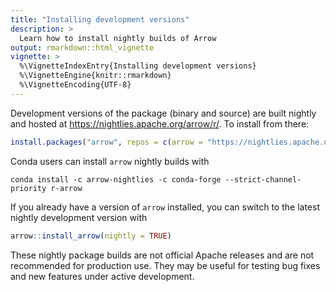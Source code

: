 ```yaml
---
title: "Installing development versions"
description: >
  Learn how to install nightly builds of Arrow 
output: rmarkdown::html_vignette
vignette: >
  %\VignetteIndexEntry{Installing development versions}
  %\VignetteEngine{knitr::rmarkdown}
  %\VignetteEncoding{UTF-8}
---
```


Development versions of the package (binary and source) are built
nightly and hosted at <https://nightlies.apache.org/arrow/r/>. To
install from there:

``` r
install.packages("arrow", repos = c(arrow = "https://nightlies.apache.org/arrow/r", getOption("repos")))
```

Conda users can install `arrow` nightly builds with

``` shell
conda install -c arrow-nightlies -c conda-forge --strict-channel-priority r-arrow
```

If you already have a version of `arrow` installed, you can switch to
the latest nightly development version with

``` r
arrow::install_arrow(nightly = TRUE)
```

These nightly package builds are not official Apache releases and are
not recommended for production use. They may be useful for testing bug
fixes and new features under active development.
